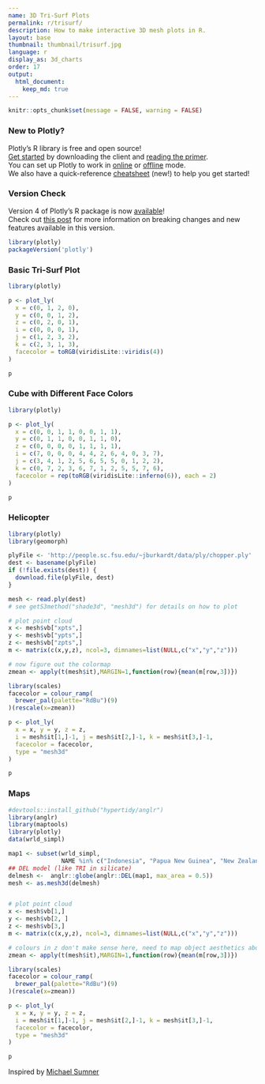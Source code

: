 ```yaml
---
name: 3D Tri-Surf Plots
permalink: r/trisurf/
description: How to make interactive 3D mesh plots in R.
layout: base
thumbnail: thumbnail/trisurf.jpg
language: r
display_as: 3d_charts
order: 17
output:
  html_document:
    keep_md: true
---
```


```r
knitr::opts_chunk$set(message = FALSE, warning = FALSE)
```
### New to Plotly?

Plotly's R library is free and open source!<br>
[Get started](https://plot.ly/r/getting-started/) by downloading the client and [reading the primer](https://plot.ly/r/getting-started/).<br>
You can set up Plotly to work in [online](https://plot.ly/r/getting-started/#hosting-graphs-in-your-online-plotly-account) or [offline](https://plot.ly/r/offline/) mode.<br>
We also have a quick-reference [cheatsheet](https://images.plot.ly/plotly-documentation/images/r_cheat_sheet.pdf) (new!) to help you get started!

### Version Check

Version 4 of Plotly's R package is now [available](https://plot.ly/r/getting-started/#installation)!<br>
Check out [this post](http://moderndata.plot.ly/upgrading-to-plotly-4-0-and-above/) for more information on breaking changes and new features available in this version.
```r
library(plotly)
packageVersion('plotly')
```
### Basic Tri-Surf Plot

```r
library(plotly)

p <- plot_ly(
  x = c(0, 1, 2, 0),
  y = c(0, 0, 1, 2),
  z = c(0, 2, 0, 1),
  i = c(0, 0, 0, 1),
  j = c(1, 2, 3, 2),
  k = c(2, 3, 1, 3),
  facecolor = toRGB(viridisLite::viridis(4))
)

p
```


### Cube with Different Face Colors

```r
library(plotly)

p <- plot_ly(
  x = c(0, 0, 1, 1, 0, 0, 1, 1),
  y = c(0, 1, 1, 0, 0, 1, 1, 0),
  z = c(0, 0, 0, 0, 1, 1, 1, 1),
  i = c(7, 0, 0, 0, 4, 4, 2, 6, 4, 0, 3, 7),
  j = c(3, 4, 1, 2, 5, 6, 5, 5, 0, 1, 2, 2),
  k = c(0, 7, 2, 3, 6, 7, 1, 2, 5, 5, 7, 6),
  facecolor = rep(toRGB(viridisLite::inferno(6)), each = 2)
)

p
```

### Helicopter

```r
library(plotly)
library(geomorph)

plyFile <- 'http://people.sc.fsu.edu/~jburkardt/data/ply/chopper.ply'
dest <- basename(plyFile)
if (!file.exists(dest)) {
  download.file(plyFile, dest)
}

mesh <- read.ply(dest)
# see getS3method("shade3d", "mesh3d") for details on how to plot

# plot point cloud
x <- mesh$vb["xpts",]
y <- mesh$vb["ypts",]
z <- mesh$vb["zpts",]
m <- matrix(c(x,y,z), ncol=3, dimnames=list(NULL,c("x","y","z")))

# now figure out the colormap
zmean <- apply(t(mesh$it),MARGIN=1,function(row){mean(m[row,3])})

library(scales)
facecolor = colour_ramp(
  brewer_pal(palette="RdBu")(9)
)(rescale(x=zmean))

p <- plot_ly(
  x = x, y = y, z = z,
  i = mesh$it[1,]-1, j = mesh$it[2,]-1, k = mesh$it[3,]-1,
  facecolor = facecolor,
  type = "mesh3d"
)

p
```

### Maps

```r
#devtools::install_github("hypertidy/anglr")
library(anglr)
library(maptools)
library(plotly)
data(wrld_simpl)

map1 <- subset(wrld_simpl,
               NAME %in% c("Indonesia", "Papua New Guinea", "New Zealand", "Australia"))
## DEL model (like TRI in silicate)
delmesh <-  anglr::globe(anglr::DEL(map1, max_area = 0.5))
mesh <- as.mesh3d(delmesh)


# plot point cloud
x <- mesh$vb[1,]
y <- mesh$vb[2, ]
z <- mesh$vb[3,]
m <- matrix(c(x,y,z), ncol=3, dimnames=list(NULL,c("x","y","z")))

# colours in z don't make sense here, need to map object aesthetics above
zmean <- apply(t(mesh$it),MARGIN=1,function(row){mean(m[row,3])})

library(scales)
facecolor = colour_ramp(
  brewer_pal(palette="RdBu")(9)
)(rescale(x=zmean))

p <- plot_ly(
  x = x, y = y, z = z,
  i = mesh$it[1,]-1, j = mesh$it[2,]-1, k = mesh$it[3,]-1,
  facecolor = facecolor,
  type = "mesh3d"
)

p
```
Inspired by <a href="http://rpubs.com/cyclemumner/rangl-plotly"> Michael Sumner</a>
